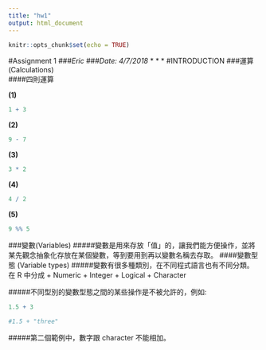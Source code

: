 ```yaml
---
title: "hw1"
output: html_document
---
```


```r
knitr::opts_chunk$set(echo = TRUE)
```
#Assignment 1
###_Eric_ 
###_Date: 4/7/2018_
* * * 
#INTRODUCTION
###運算(Calculations)  
####四則運算  

__(1)__
```R
1 + 3
```
__(2)__
```R
9 - 7
```
__(3)__
```R
3 * 2
```
__(4)__
```R
4 / 2
```
__(5)__
```R
9 %% 5
```
###變數(Variables)
#####變數是用來存放「值」的，讓我們能方便操作，並將某先觀念抽象化存放在某個變數，等到要用到再以變數名稱去存取。
####變數型態 (Variable types)
#####變數有很多種類別，在不同程式語言也有不同分類。在 R 中分成
  + Numeric
  + Integer
  + Logical
  + Character

#####不同型別的變數型態之間的某些操作是不被允許的，例如:
```R
1.5 + 3
```
```R
#1.5 + "three"
```
#####第二個範例中，數字跟 character 不能相加。